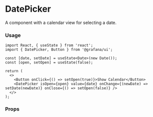 
# DatePicker

A component with a calendar view for selecting a date.

### Usage

```tsx
import React, { useState } from 'react';
import { DatePicker, Button } from '@grafana/ui';

const [date, setDate] = useState<Date>(new Date());
const [open, setOpen] = useState(false);

return (
  <>
    <Button onClick={() => setOpen(true)}>Show Calendar</Button>
    <DatePicker isOpen={open} value={date} onChange={(newDate) => setDate(newDate)} onClose={() => setOpen(false)} />
  </>
);
```

### Props

<ArgTypes of={DatePicker} />
